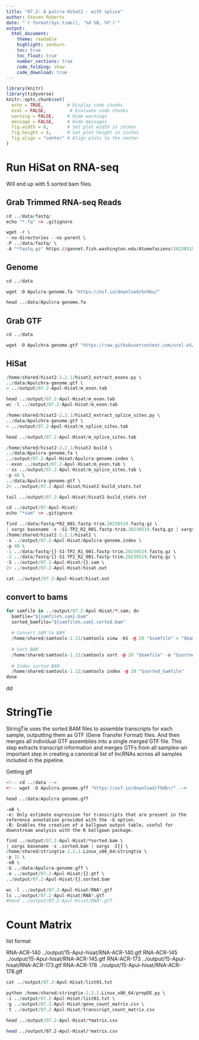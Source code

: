 ```yaml
---
title: "07.2- A pulcra HiSat2 - with splice"
author: Steven Roberts
date: "`r format(Sys.time(), '%d %B, %Y')`"  
output: 
  html_document:
    theme: readable
    highlight: zenburn
    toc: true
    toc_float: true
    number_sections: true
    code_folding: show
    code_download: true
---
```


```r
library(knitr)
library(tidyverse)
knitr::opts_chunk$set(
  echo = TRUE,         # Display code chunks
  eval = FALSE,         # Evaluate code chunks
  warning = FALSE,     # Hide warnings
  message = FALSE,     # Hide messages
  fig.width = 6,       # Set plot width in inches
  fig.height = 4,      # Set plot height in inches
  fig.align = "center" # Align plots to the center
)
```



# Run HiSat on RNA-seq

Will end up with 5 sorted bam files. 

## Grab Trimmed RNA-seq Reads

```r
cd ../data/fastq/
echo "*.fq" >> .gitignore
```

```r
wget -r \
--no-directories --no-parent \
-P ../data/fastq/ \
-A "*fastq.gz" https://gannet.fish.washington.edu/Atumefaciens/20230519-E5_coral-fastqc-fastp-multiqc-RNAseq/A_pulchra/trimmed/

```




## Genome

```r
cd ../data

wget -O Apulcra-genome.fa "https://osf.io/download/kn96u/"
```


```r
head ../data/Apulcra-genome.fa
```


## Grab GTF 

```r
cd ../data

wget -O Apulchra-genome.gtf "https://raw.githubusercontent.com/urol-e5/timeseries_molecular/refs/heads/main/D-Apul/data/Apulchra-genome.gtf"
```



## HiSat

```r
/home/shared/hisat2-2.2.1/hisat2_extract_exons.py \
../data/Apulchra-genome.gtf \
> ../output/07.2-Apul-Hisat/m_exon.tab
```

```r
head ../output/07.2-Apul-Hisat/m_exon.tab
wc -l ../output/07.2-Apul-Hisat/m_exon.tab
```

```r

/home/shared/hisat2-2.2.1/hisat2_extract_splice_sites.py \
../data/Apulchra-genome.gtf \
> ../output/07.2-Apul-Hisat/m_splice_sites.tab

```


```r
head ../output/07.2-Apul-Hisat/m_splice_sites.tab
```



```r
/home/shared/hisat2-2.2.1/hisat2-build \
../data/Apulcra-genome.fa \
../output/07.2-Apul-Hisat/Apulcra-genome.index \
--exon ../output/07.2-Apul-Hisat/m_exon.tab \
--ss ../output/07.2-Apul-Hisat/m_splice_sites.tab \
-p 48 \
../data/Apulcra-genome.gtf \
2> ../output/07.2-Apul-Hisat/hisat2-build_stats.txt
```



```r
tail ../output/07.2-Apul-Hisat/hisat2-build_stats.txt
```


```r
cd ../output/07-Apul-Hisat/
echo "*sam" >> .gitignore
```


```r
find ../data/fastq/*R2_001.fastp-trim.20230519.fastq.gz \
| xargs basename -s -S1-TP2_R2_001.fastp-trim.20230519.fastq.gz | xargs -I{} \
/home/shared/hisat2-2.2.1/hisat2 \
-x ../output/07.2-Apul-Hisat/Apulcra-genome.index \
-p 48 \
-1 ../data/fastq/{}-S1-TP2_R1_001.fastp-trim.20230519.fastq.gz \
-2 ../data/fastq/{}-S1-TP2_R2_001.fastp-trim.20230519.fastq.gz \
-S ../output/07.2-Apul-Hisat/{}.sam \
2> ../output/07.2-Apul-Hisat/hisat.out
```

```r
cat ../output/07.2-Apul-Hisat/hisat.out
```

## convert to bams

```r
for samfile in ../output/07.2-Apul-Hisat/*.sam; do
  bamfile="${samfile%.sam}.bam"
  sorted_bamfile="${samfile%.sam}.sorted.bam"
  
  # Convert SAM to BAM
  /home/shared/samtools-1.12/samtools view -bS -@ 20 "$samfile" > "$bamfile"
  
  # Sort BAM
  /home/shared/samtools-1.12/samtools sort -@ 20 "$bamfile" -o "$sorted_bamfile"
  
  # Index sorted BAM
  /home/shared/samtools-1.12/samtools index -@ 20 "$sorted_bamfile"
done
```



dd

# StringTie
StringTie uses the sorted BAM files to assemble transcripts for each sample, outputting them as GTF (Gene Transfer Format) files. And then merges all individual GTF assemblies into a single merged GTF file. This step extracts transcript information and merges GTFs from all samples--an important step in creating a canonical list of lncRNAs across all samples included in the pipeline.

Getting gff

```r

<!-- cd ../data -->
<!-- wget -O Apulcra-genome.gff "https://osf.io/download/f9dbr/" -->
```


```r

head ../data/Apulcra-genome.gff

```


```
-eB \
-e: Only estimate expression for transcripts that are present in the reference annotation provided with the -G option.
-B: Enables the creation of a ballgown output table, useful for downstream analysis with the R ballgown package.
```


```r
find ../output/07.2-Apul-Hisat/*sorted.bam \
| xargs basename -s .sorted.bam | xargs -I{} \
/home/shared/stringtie-2.2.1.Linux_x86_64/stringtie \
-p 32 \
-eB \
-G ../data/Apulcra-genome.gff \
-o ../output/07.2-Apul-Hisat/{}.gtf \
../output/07.2-Apul-Hisat/{}.sorted.bam
```




```r
wc -l ../output/07.2-Apul-Hisat/RNA*.gtf
ls ../output/07.2-Apul-Hisat/RNA*.gtf
#head ../output/07.2-Apul-Hisat/RNA*.gtf
```



# Count Matrix

list format

RNA-ACR-140 ../output/15-Apul-hisat/RNA-ACR-140.gtf
RNA-ACR-145 ../output/15-Apul-hisat/RNA-ACR-145.gtf
RNA-ACR-173 ../output/15-Apul-hisat/RNA-ACR-173.gtf
RNA-ACR-178 ../output/15-Apul-hisat/RNA-ACR-178.gtf


```r
cat ../output/07.2-Apul-Hisat/list01.txt
```



```r
python /home/shared/stringtie-2.2.1.Linux_x86_64/prepDE.py \
-i ../output/07.2-Apul-Hisat/list01.txt \
-g ../output/07.2-Apul-Hisat/gene_count_matrix.csv \
-t ../output/07.2-Apul-Hisat/transcript_count_matrix.csv

head ../output/07.2-Apul-Hisat/*matrix.csv

```


```bash
head ../output/07.2-Apul-Hisat/*matrix.csv
```


